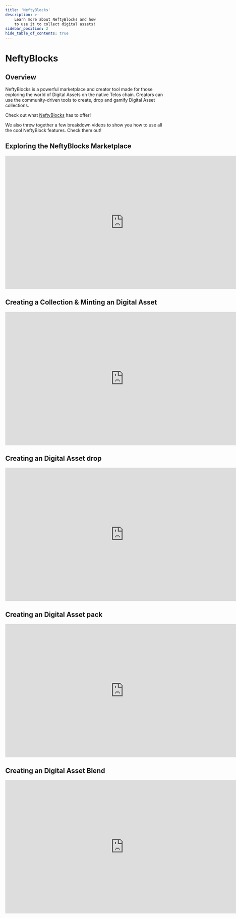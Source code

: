 ---
title: 'NeftyBlocks'
description: >-
    Learn more about NeftyBlocks and how
    to use it to collect digital assets!
sidebar_position: 2
hide_table_of_contents: true
---

# NeftyBlocks

## Overview

NeftyBlocks is a powerful marketplace and creator tool made for those exploring the world of Digital Assets on the native Telos chain. Creators can use the community-driven tools to create, drop and gamify Digital Asset collections.  

Check out what [NeftyBlocks](https://telos.neftyblocks.com/) has to offer!

We also threw together a few breakdown videos to show you how to use all the cool NeftyBlock features. Check them out!

## Exploring the NeftyBlocks Marketplace

<iframe width="750" height="422" src="https://www.youtube.com/embed/DRMQrRQSXtU" title="NeftyBlocks Part 1: Exploring the Marketplace" frameborder="0" allow="accelerometer; autoplay; clipboard-write; encrypted-media; gyroscope; picture-in-picture; web-share" allowfullscreen></iframe>

## Creating a Collection & Minting an Digital Asset

<iframe width="750" height="422" src="https://www.youtube.com/embed/yTUCfW3y11A" title="NeftyBlocks Part 2: Creating a Collection &amp; Minting an NFT" frameborder="0" allow="accelerometer; autoplay; clipboard-write; encrypted-media; gyroscope; picture-in-picture; web-share" allowfullscreen></iframe>

## Creating an Digital Asset drop

<iframe width="750" height="422" src="https://www.youtube.com/embed/JoaEetuMNPo" title="NeftyBlocks Part 3: Creating an NFT drop" frameborder="0" allow="accelerometer; autoplay; clipboard-write; encrypted-media; gyroscope; picture-in-picture; web-share" allowfullscreen></iframe>

## Creating an Digital Asset pack

<iframe width="750" height="422" src="https://www.youtube.com/embed/tRPmypDPHKA" title="NeftyBlocks Part 4: Creating an NFT pack" frameborder="0" allow="accelerometer; autoplay; clipboard-write; encrypted-media; gyroscope; picture-in-picture; web-share" allowfullscreen></iframe>

## Creating an Digital Asset Blend

<iframe width="750" height="422" src="https://www.youtube.com/embed/DURmm6zAVqE" title="NeftyBlocks Part 5: Creating an NFT blend" frameborder="0" allow="accelerometer; autoplay; clipboard-write; encrypted-media; gyroscope; picture-in-picture; web-share" allowfullscreen></iframe>
